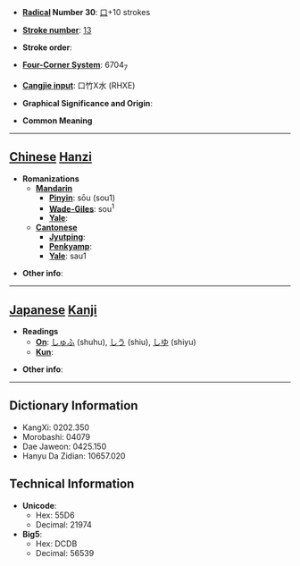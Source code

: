 * '''[[Wiktionary:Chinese radical index| Radical]] Number 30''': [[Wiktionary:Chinese radical index 口|口]]+10 strokes

* '''[[Wiktionary:Chinese total strokes index|Stroke number]]''': [[Wiktionary:Chinese total strokes index 13|13]]

* '''Stroke order''': 

* '''[[Wiktionary:Chinese four corner index|Four-Corner System]]''': 6704<sub>7</sub>

* '''[[Wiktionary:Chinese Cangjie index|Cangjie input]]''': 口竹X水 (RHXE)

* '''Graphical Significance and Origin''': 

* '''Common Meaning'''

----

== [[Chinese]] [[Hanzi]] ==

* '''Romanizations'''
** '''[[Mandarin]]'''
*** '''[[Pinyin]]''': sōu (sou1)
*** '''[[Wade-Giles]]''': sou<sup>1</sup>
*** '''[[Yale]]''': 
** '''[[Cantonese]]'''
*** '''[[Jyutping]]''':
*** '''[[Penkyamp]]''': 
*** '''[[Yale]]''': sau1

* '''Other info''': 

----

== [[Japanese]] [[Kanji]] ==

* '''Readings'''
** '''[[On]]''': [[しゅふ]] (shuhu), [[しう]] (shiu), [[しゆ]] (shiyu)
** '''[[Kun]]''': 

* '''Other info''':  

----

== Dictionary Information ==

* KangXi: 0202.350
* Morobashi: 04079
* Dae Jaweon: 0425.150
* Hanyu Da Zidian: 10657.020

== Technical Information ==

* '''Unicode''':
** Hex: 55D6
** Decimal: 21974
* '''Big5''':
** Hex: DCDB
** Decimal: 56539